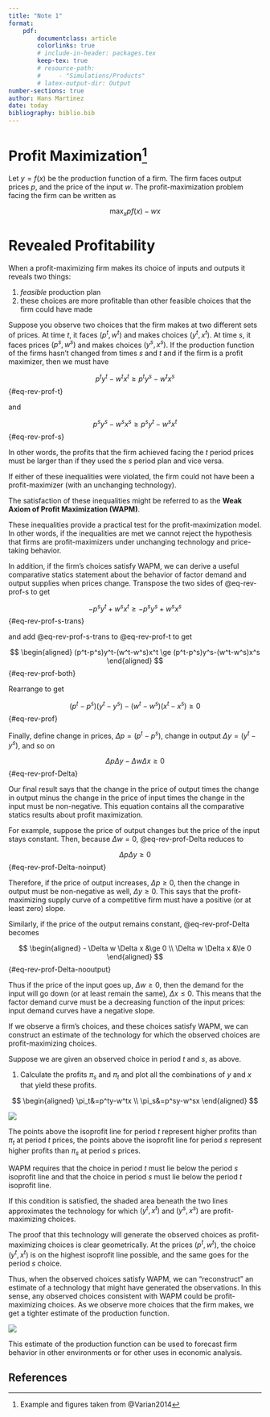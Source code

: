 ```yaml
---
title: "Note 1"
format:
    pdf:
        documentclass: article
        colorlinks: true
        # include-in-header: packages.tex
        keep-tex: true
        # resource-path: 
        #     - "Simulations/Products"
        # latex-output-dir: Output
number-sections: true
author: Hans Martinez
date: today
bibliography: biblio.bib
---
```


# Profit Maximization[^source]

[^source]: Example and figures taken from @Varian2014


Let $y=f(x)$ be the production function of a firm. The firm faces output prices $p$, and the price of the input $w$. The profit-maximization problem facing the firm can be written as

$$
\max_x pf(x)-wx
$$

# Revealed Profitability

When a profit-maximizing firm makes its choice of inputs and outputs it reveals two things: 

1. *feasible* production plan
1. these choices are more profitable than other feasible choices that the firm could have made

Suppose you observe two choices that the firm makes at two different sets of prices. At time $t$, it faces $(p^t,w^t)$ and makes choices $(y^t,x^t)$. At time $s$, it faces prices $(p^s,w^s)$ and makes choices $(y^s,x^s)$. If the production function of the firms hasn't changed from times $s$ and $t$ and if the firm is a profit maximizer, then we must have

$$
p^ty^t-w^tx^t\ge p^ty^s-w^tx^s
$$ {#eq-rev-prof-t}

and

$$
p^sy^s-w^sx^s\ge p^sy^t-w^sx^t
$$ {#eq-rev-prof-s}

In other words, the profits that the firm achieved facing the $t$ period prices must be larger than if they used the $s$ period plan and vice versa.

If either of these inequalities were violated, the firm could not have been a profit-maximizer (with an unchanging technology).

The satisfaction of these inequalities might be referred to as the  **Weak Axiom of Profit Maximization (WAPM)**.

These inequalities provide a practical test for the profit-maximization model. In other words, if the inequalities are met we cannot reject the hypothesis that firms are profit-maximizers under unchanging technology and price-taking behavior.

In addition, if the firm's choices satisfy WAPM, we can derive a useful comparative statics statement about the behavior of factor demand and output supplies when prices change. Transpose the two sides of @eq-rev-prof-s to get

$$
-p^sy^t+w^sx^t\ge -p^sy^s+w^sx^s
$$ {#eq-rev-prof-s-trans}

and add @eq-rev-prof-s-trans to @eq-rev-prof-t to get

$$
\begin{aligned}
(p^t-p^s)y^t-(w^t-w^s)x^t \ge (p^t-p^s)y^s-(w^t-w^s)x^s
\end{aligned}
$$ {#eq-rev-prof-both}

Rearrange to get

$$
(p^t-p^s)(y^t-y^s)-(w^t-w^s)(x^t-x^s) \ge 0
$$ {#eq-rev-prof}

Finally, define change in prices, $\Delta p=(p^t-p^s)$, change in output $\Delta y = (y^t-y^s)$, and so on

$$
\Delta p \Delta y - \Delta w \Delta x \ge 0
$$ {#eq-rev-prof-Delta}

Our final result says that the change in the price of output times the change in output minus the change in the price of input times the change in the input must be non-negative. This equation contains all the comparative statics results about profit maximization.

For example, suppose the price of output changes but the price of the input stays constant. Then, because $\Delta w = 0$, @eq-rev-prof-Delta reduces to

$$
\Delta p \Delta y \ge 0
$$ {#eq-rev-prof-Delta-noinput}

Therefore, if the price of output increases, $\Delta p \ge 0$, then the change in output must be non-negative as well, $\Delta y \ge 0$. This says that the profit-maximizing supply curve of a competitive firm must have a positive (or at least zero) slope.

Similarly, if the price of the output remains constant, @eq-rev-prof-Delta becomes

$$
\begin{aligned}
 - \Delta w \Delta x &\ge 0 \\
\Delta w \Delta x &\le 0
\end{aligned}
$$ {#eq-rev-prof-Delta-nooutput}

Thus if the price of the input goes up, $\Delta w \ge 0$, then the demand for the input will go down (or at least remain the same), $\Delta x \le 0$. This means that the factor demand curve must be a decreasing function of the input prices: input demand curves have a negative slope.

If we observe a firm's choices, and these choices satisfy WAPM, we can construct an estimate of the technology for which the observed choices are profit-maximizing choices.

Suppose we are given an observed choice in period $t$ and $s$, as above. 

1. Calculate the profits $\pi_s$ and $\pi_t$ and plot all the combinations of $y$ and $x$ that yield these profits.

$$
\begin{aligned}
\pi_t&=p^ty-w^tx \\
\pi_s&=p^sy-w^sx
\end{aligned}
$$

![](figures/rev_prof__2.png)

The points above the isoprofit line for period $t$ represent higher profits than $\pi_t$ at period $t$ prices, the points above the isoprofit line for period $s$ represent higher profits than $\pi_s$ at period $s$ prices.

WAPM requires that the choice in period $t$ must lie below the period $s$ isoprofit line and that the choice in period $s$ must lie below the period $t$ isoprofit line.

If this condition is satisfied, the shaded area beneath the two lines approximates the technology for which $(y^t, x^t)$ and $(y^s, x^s)$ are profit-maximizing choices.

The proof that this technology will generate the observed choices as profit-maximizing choices is clear geometrically. At the prices $(p^t , w^t )$, the choice $(y^t,x^t)$ is on the highest isoprofit line possible, and the same goes for the period $s$ choice.

Thus, when the observed choices satisfy WAPM, we can “reconstruct” an estimate of a technology that might have generated the observations. In this sense, any observed choices consistent with WAPM could be profit- maximizing choices. As we observe more choices that the firm makes, we get a tighter estimate of the production function.

![](figures/rev_prof_n.png)

This estimate of the production function can be used to forecast firm behavior in other environments or for other uses in economic analysis.


## References {-}

::: {#refs}
:::